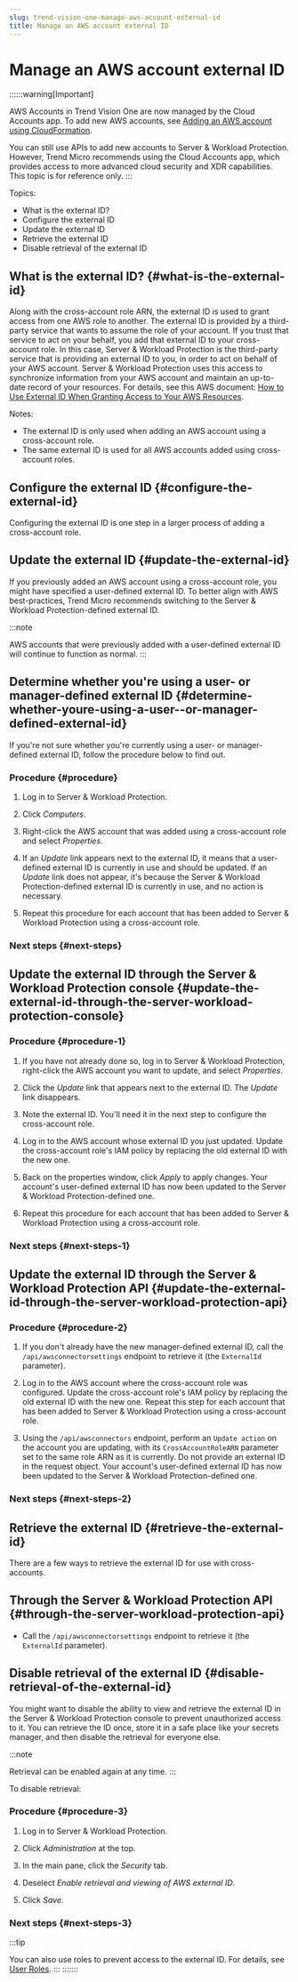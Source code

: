 ```yaml
---
slug: trend-vision-one-manage-aws-account-external-id
title: Manage an AWS account external ID
---
```

# Manage an AWS account external ID

::::::warning[Important]

AWS Accounts in Trend Vision One are now managed by the Cloud Accounts app. To add new AWS accounts, see [Adding an AWS account using CloudFormation](adding-aws-account.mdx).

You can still use APIs to add new accounts to Server & Workload Protection. However, Trend Micro recommends using the Cloud Accounts app, which provides access to more advanced cloud security and XDR capabilities. This topic is for reference only.
:::

Topics:

- What is the external ID?
- Configure the external ID
- Update the external ID
- Retrieve the external ID
- Disable retrieval of the external ID

## What is the external ID? {#what-is-the-external-id}

Along with the cross-account role ARN, the external ID is used to grant access from one AWS role to another. The external ID is provided by a third-party service that wants to assume the role of your account. If you trust that service to act on your behalf, you add that external ID to your cross-account role. In this case, Server & Workload Protection is the third-party service that is providing an external ID to you, in order to act on behalf of your AWS account. Server & Workload Protection uses this access to synchronize information from your AWS account and maintain an up-to-date record of your resources. For details, see this AWS document: [How to Use External ID When Granting Access to Your AWS Resources](https://aws.amazon.com/blogs/security/how-to-use-external-id-when-granting-access-to-your-aws-resources/).

Notes:

- The external ID is only used when adding an AWS account using a cross-account role.
- The same external ID is used for all AWS accounts added using cross-account roles.

## Configure the external ID {#configure-the-external-id}

Configuring the external ID is one step in a larger process of adding a cross-account role.

## Update the external ID {#update-the-external-id}

If you previously added an AWS account using a cross-account role, you might have specified a user-defined external ID. To better align with AWS best-practices, Trend Micro recommends switching to the Server & Workload Protection-defined external ID.

:::note

AWS accounts that were previously added with a user-defined external ID will continue to function as normal.
:::

## Determine whether you're using a user- or manager-defined external ID {#determine-whether-youre-using-a-user--or-manager-defined-external-id}

If you're not sure whether you're currently using a user- or manager-defined external ID, follow the procedure below to find out.

### Procedure {#procedure}

1.  Log in to Server & Workload Protection.

2.  Click *Computers*.

3.  Right-click the AWS account that was added using a cross-account role and select *Properties*.

4.  If an *Update* link appears next to the external ID, it means that a user-defined external ID is currently in use and should be updated. If an *Update* link does not appear, it's because the Server & Workload Protection-defined external ID is currently in use, and no action is necessary.

5.  Repeat this procedure for each account that has been added to Server & Workload Protection using a cross-account role.

### Next steps {#next-steps}

## Update the external ID through the Server & Workload Protection console {#update-the-external-id-through-the-server-workload-protection-console}

### Procedure {#procedure-1}

1.  If you have not already done so, log in to Server & Workload Protection, right-click the AWS account you want to update, and select *Properties*.

2.  Click the *Update* link that appears next to the external ID. The *Update* link disappears.

3.  Note the external ID. You'll need it in the next step to configure the cross-account role.

4.  Log in to the AWS account whose external ID you just updated. Update the cross-account role's IAM policy by replacing the old external ID with the new one.

5.  Back on the properties window, click *Apply* to apply changes. Your account's user-defined external ID has now been updated to the Server & Workload Protection-defined one.

6.  Repeat this procedure for each account that has been added to Server & Workload Protection using a cross-account role.

### Next steps {#next-steps-1}

## Update the external ID through the Server & Workload Protection API {#update-the-external-id-through-the-server-workload-protection-api}

### Procedure {#procedure-2}

1.  If you don't already have the new manager-defined external ID, call the `/api/awsconnectorsettings` endpoint to retrieve it (the `ExternalId` parameter).

2.  Log in to the AWS account where the cross-account role was configured. Update the cross-account role's IAM policy by replacing the old external ID with the new one. Repeat this step for each account that has been added to Server & Workload Protection using a cross-account role.

3.  Using the `/api/awsconnectors` endpoint, perform an `Update action` on the account you are updating, with its `CrossAccountRoleARN` parameter set to the same role ARN as it is currently. Do not provide an external ID in the request object. Your account's user-defined external ID has now been updated to the Server & Workload Protection-defined one.

### Next steps {#next-steps-2}

## Retrieve the external ID {#retrieve-the-external-id}

There are a few ways to retrieve the external ID for use with cross-accounts.

## Through the Server & Workload Protection API {#through-the-server-workload-protection-api}

- Call the `/api/awsconnectorsettings` endpoint to retrieve it (the `ExternalId` parameter).

## Disable retrieval of the external ID {#disable-retrieval-of-the-external-id}

You might want to disable the ability to view and retrieve the external ID in the Server & Workload Protection console to prevent unauthorized access to it. You can retrieve the ID once, store it in a safe place like your secrets manager, and then disable the retrieval for everyone else.

:::note

Retrieval can be enabled again at any time.
:::

To disable retrieval:

### Procedure {#procedure-3}

1.  Log in to Server & Workload Protection.

2.  Click *Administration* at the top.

3.  In the main pane, click the *Security* tab.

4.  Deselect *Enable retrieval and viewing of AWS external ID*.

5.  Click *Save*.

### Next steps {#next-steps-3}

:::tip

You can also use roles to prevent access to the external ID. For details, see [User Roles](user-roles-foundation-services.mdx).
:::
:::::::
